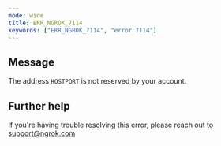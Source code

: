```yaml
---
mode: wide
title: ERR_NGROK_7114
keywords: ["ERR_NGROK_7114", "error 7114"]
---
```


## Message

The address `HOSTPORT` is not reserved by your account.

## Further help

If you're having trouble resolving this error, please reach out to [support@ngrok.com](mailto:support@ngrok.com?subject=Help%20with%20ERR_NGROK_7114)
